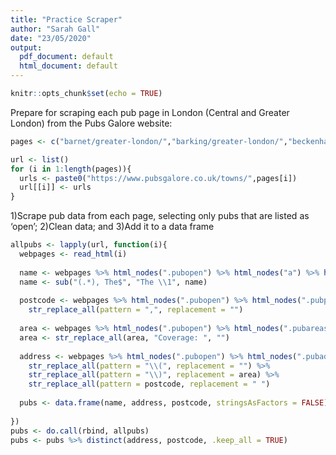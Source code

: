 ```yaml
---
title: "Practice Scraper"
author: "Sarah Gall"
date: "23/05/2020"
output:
  pdf_document: default
  html_document: default
---
```


```r
knitr::opts_chunk$set(echo = TRUE)
```

Prepare for scraping each pub page in London (Central and Greater London) from the Pubs Galore website:

```r
pages <- c("barnet/greater-london/","barking/greater-london/","beckenham/greater-london/","belvedere/greater-london/","bexley/greater-london/", "bexleyheath/greater-london/","brentford/greater-london/","bromley/greater-london/","carshalton/greater-london/","chessington/greater-london/","chislehurst/greater-london/","croydon/greater-london/","dagenham/greater-london/","e10/greater-london/","e11/greater-london/","e12/greater-london/","e13/greater-london/","e15/greater-london/","e16/greater-london/","e17/greater-london/","e18/greater-london/","e20/greater-london/","e4/greater-london/","e6/greater-london/","e7/greater-london/","edgware/greater-london/","enfield/greater-london/","erith/greater-london/","feltham/greater-london/","greenford/greater-london/","hampton/greater-london/","harrow/greater-london/","hayes/greater-london/","hornchurch/greater-london/","hounslow/greater-london/","ilford/greater-london/","isleworth/greater-london/","kenley/greater-london/","keston/greater-london/","kingston-upon-thames/greater-london/","mitcham/greater-london/","morden/greater-london/","n10/greater-london/","n11/greater-london/","n12/greater-london/","n13/greater-london/","n14/greater-london/","n15/greater-london/","n17/greater-london/","n18/greater-london/","n2/greater-london/","N20/greater-london/","n21/greater-london/","n22/greater-london/","n3/greater-london/","n4/greater-london/","n6/greater-london/","n8/greater-london/","n9/greater-london/","new-malden/greater-london/","northolt/greater-london/","northwood/greater-london/","NW10/greater-london/","nw11/greater-london/","nw2/greater-london/","nw4/greater-london/","nw6/greater-london/","nw7/greater-london/","nw9/greater-london/","orpington/greater-london/","pinner/greater-london/","purley/greater-london/","rainham/greater-london/","richmond/greater-london/","romford/greater-london/","ruislip/greater-london/","se11/greater-london/","se12/greater-london/","se13/greater-london/","se14/greater-london/","se15/greater-london/","se17/greater-london/","se18/greater-london/","se19/greater-london/","se2/greater-london/","se20/greater-london/","se21/greater-london/","se22/greater-london/","se23/greater-london/","se24/greater-london/","se25/greater-london/","se26/greater-london/","SE27/greater-london/","se28/greater-london/","se3/greater-london/","se4/greater-london/","se5/greater-london/","se6/greater-london/","se7/greater-london/","se8/greater-london/","se9/greater-london/","sidcup/greater-london/","south-croydon/greater-london/","southall/greater-london/","stanmore/greater-london/","surbiton/greater-london/","sutton/greater-london/","sw11/greater-london/","sw12/greater-london/","sw13/greater-london/","sw14/greater-london/","sw15/greater-london/","sw16/greater-london/","sw17/greater-london/","sw18/greater-london/","SW19/greater-london/","sw2/greater-london/","SW20/greater-london/","sw4/greater-london/","sw6/greater-london/","sw8/greater-london/","sw9/greater-london/","teddington/greater-london/","thornton-heath/greater-london/","twickenham/greater-london/","upminster/greater-london/","uxbridge/greater-london/","w10/greater-london/","w12/greater-london/","w13/greater-london/","w14/greater-london/","w3/greater-london/","w4/greater-london/","w5/greater-london/","w6/greater-london/","w7/greater-london/","wallington/greater-london/","welling/greater-london/","wembley/greater-london/","west-drayton/greater-london/","west-wickham/greater-london/","woodford-green/greater-london/","worcester-park/greater-london/","e1/central-london/","e14/central-london/","e2/central-london/","e3/central-london/","e5/central-london/","e8/central-london/","e9/central-london/","ec1/central-london/","ec2/central-london/","ec3/central-london/","ec4/central-london/","n1/central-london/","n16/central-london/","n19/central-london/","n5/central-london/","n7/central-london/","nw1/central-london/","nw3/central-london/","nw5/central-london/","nw8/central-london/","se1/central-london/","se10/central-london/","se16/central-london/","SW1/central-london/","sw10/central-london/","sw3/central-london/","sw5/central-london/","sw7/central-london/","w1/central-london/","w11/central-london/","w2/central-london/","w8/central-london/","w9/central-london/","wc1/central-london/","wc2/central-london/")

url <- list()
for (i in 1:length(pages)){
  urls <- paste0("https://www.pubsgalore.co.uk/towns/",pages[i])
  url[[i]] <- urls
}
```

1)Scrape pub data from each page, selecting only pubs that are listed as 'open';
2)Clean data; and 
3)Add it to a data frame

```r
allpubs <- lapply(url, function(i){
  webpages <- read_html(i)
  
  name <- webpages %>% html_nodes(".pubopen") %>% html_nodes("a") %>% html_text()
  name <- sub("(.*), The$", "The \\1", name)
  
  postcode <- webpages %>% html_nodes(".pubopen") %>% html_nodes(".pubpostcode") %>% html_text() %>%
    str_replace_all(pattern = ",", replacement = "")
  
  area <- webpages %>% html_nodes(".pubopen") %>% html_nodes(".pubareas") %>% html_text()
  area <- str_replace_all(area, "Coverage: ", "")
  
  address <- webpages %>% html_nodes(".pubopen") %>% html_nodes(".pubaddress") %>% html_text() %>%
    str_replace_all(pattern = "\\(", replacement = "") %>%
    str_replace_all(pattern = "\\)", replacement = area) %>%
    str_replace_all(pattern = postcode, replacement = " ")
  
  pubs <- data.frame(name, address, postcode, stringsAsFactors = FALSE)
  
})
pubs <- do.call(rbind, allpubs)
pubs <- pubs %>% distinct(address, postcode, .keep_all = TRUE)
```


